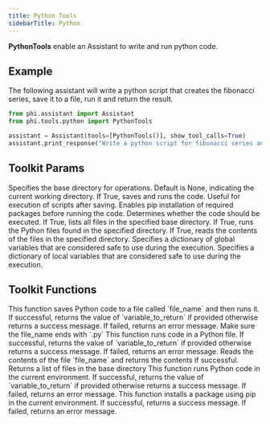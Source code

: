 ```yaml
---
title: Python Tools
sidebarTitle: Python
---
```


**PythonTools** enable an Assistant to write and run python code.

## Example

The following assistant will write a python script that creates the fibonacci series, save it to a file, run it and return the result.

```python cookbook/tools/python_tools.py
from phi.assistant import Assistant
from phi.tools.python import PythonTools

assistant = Assistant(tools=[PythonTools()], show_tool_calls=True)
assistant.print_response("Write a python script for fibonacci series and display the result till the 10th number", markdown=True)
```

## Toolkit Params

<ResponseField name="base_dir" type="Path">
  Specifies the base directory for operations. Default is None, indicating the
  current working directory.
</ResponseField>
<ResponseField name="save_and_run" type="bool" default="True">
  If True, saves and runs the code. Useful for execution of scripts after
  saving.
</ResponseField>
<ResponseField name="pip_install" type="bool" default="False">
  Enables pip installation of required packages before running the code.
</ResponseField>
<ResponseField name="run_code" type="bool" default="False">
  Determines whether the code should be executed.
</ResponseField>
<ResponseField name="list_files" type="bool" default="False">
  If True, lists all files in the specified base directory.
</ResponseField>
<ResponseField name="run_files" type="bool" default="False">
  If True, runs the Python files found in the specified directory.
</ResponseField>
<ResponseField name="read_files" type="bool" default="False">
  If True, reads the contents of the files in the specified directory.
</ResponseField>
<ResponseField name="safe_globals" type="dict">
  Specifies a dictionary of global variables that are considered safe to use
  during the execution.
</ResponseField>
<ResponseField name="safe_locals" type="dict">
  Specifies a dictionary of local variables that are considered safe to use
  during the execution.
</ResponseField>

## Toolkit Functions

<ResponseField name="save_to_file_and_run">
  This function saves Python code to a file called `file_name` and then runs it.
  If successful, returns the value of `variable_to_return` if provided otherwise
  returns a success message. If failed, returns an error message. Make sure the
  file_name ends with `.py`
</ResponseField>
<ResponseField name="run_python_file_return_variable">
  This function runs code in a Python file. If successful, returns the value of
  `variable_to_return` if provided otherwise returns a success message. If
  failed, returns an error message.
</ResponseField>
<ResponseField name="read_file">
  Reads the contents of the file `file_name` and returns the contents if
  successful.
</ResponseField>
<ResponseField name="list_files">
  Returns a list of files in the base directory
</ResponseField>
<ResponseField name="run_python_code">
  This function runs Python code in the current environment. If successful,
  returns the value of `variable_to_return` if provided otherwise returns a
  success message. If failed, returns an error message.
</ResponseField>
<ResponseField name="pip_install_package">
  This function installs a package using pip in the current environment. If
  successful, returns a success message. If failed, returns an error message.
</ResponseField>
